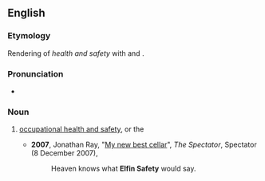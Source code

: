 ==English==

===Etymology===
Rendering of ''health and safety'' with {{w|Th-fronting}} and {{w|H-dropping}}.

===Pronunciation===
* {{a|UK}} {{IPA|en|/ɛlˈfɪn ˌseɪf.ti/}}

===Noun===
{{en-noun|-}}

# {{lb|en|British|informal|pejorative|humorous}} [[occupational health and safety]], or the {{w|Health and Safety Executive}}
#* '''2007''', Jonathan Ray, "[http://www.spectator.co.uk/scoff/388581/my-new-best-cellar.thtml My new best cellar]", ''The Spectator'', Spectator (8 December 2007),
#*: Heaven knows what '''Elfin Safety''' would say.
